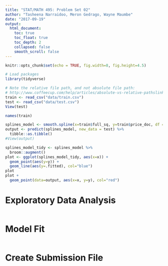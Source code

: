 ```yaml
---
title: "STAT/MATH 495: Problem Set 02"
author: "Tasheena Narraidoo, Meron Gedrago, Wayne Maumbe"
date: "2017-09-19"
output:
  html_document:
    toc: true
    toc_float: true
    toc_depth: 2
    collapsed: false
    smooth_scroll: false
---
```


```r
knitr::opts_chunk$set(echo = TRUE, fig.width=8, fig.height=4.5)

# Load packages
library(tidyverse)

# Note the relative file path, and not absolute file path:
# http://www.coffeecup.com/help/articles/absolute-vs-relative-pathslinks/
train <- read_csv("data/train.csv")
test <- read_csv("data/test.csv")
View(test)
```

```r
names(train)

splines_model <- smooth.spline(x=train$full_sq, y=train$price_doc, df = 6)
output <- predict(splines_model, new_data = test) %>% 
  tibble::as.tibble()
#View(output)

splines_model_tidy <- splines_model %>% 
  broom::augment() 
plot <- ggplot(splines_model_tidy, aes(x=x)) +
  geom_point(aes(y=y)) +
  geom_line(aes(y=.fitted), col="blue")
plot
plot +
  geom_point(data=output, aes(x=x, y=y), col="red")
```

# Exploratory Data Analysis

```r

```


# Model Fit

```r

```


# Create Submission File

```r

```

